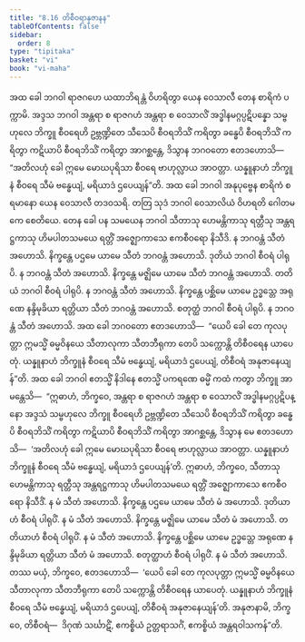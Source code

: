 ```yaml
---
title: "8.16 တိစီဝရာနုဇာနန"
tableOfContents: false
sidebar:
  order: 8
type: "tipitaka"
basket: "vi"
book: "vi-maha"
---
```



<DynamicBreadcrumb />

<Division number="346" book="vi-maha">

<Paragraph number="1644" book="vi-maha">
အထ ခေါ ဘဂဝါ ရာဇဂဟေ ယထာဘိရန္တံ ဝိဟရိတွာ ယေန ဝေသာလီ တေန စာရိကံ ပက္ကာမိ. အဒ္ဒသ ဘဂဝါ အန္တရာ စ ရာဇဂဟံ အန္တရာ စ ဝေသာလိံ အဒ္ဓါနမဂ္ဂပ္ပဋိပန္နော သမ္ဗဟုလေ ဘိက္ခူ စီဝရေဟိ ဥဗ္ဘဏ္ဍိတေ သီသေပိ စီဝရဘိသိံ ကရိတွာ ခန္ဓေပိ စီဝရဘိသိံ ကရိတွာ ကဋိယာပိ စီဝရဘိသိံ ကရိတွာ အာဂစ္ဆန္တေ, ဒိသွာန ဘဂဝတော ဧတဒဟောသိ—  “အတိလဟုံ ခေါ ဣမေ မောဃပုရိသာ စီဝရေ ဗာဟုလ္လာယ အာဝတ္တာ. ယန္နူနာဟံ ဘိက္ခူနံ စီဝရေ သီမံ ဗန္ဓေယျံ, မရိယာဒံ ဌပေယျန်”တိ. အထ ခေါ ဘဂဝါ အနုပုဗ္ဗေန စာရိကံ စရမာနော ယေန ဝေသာလီ တဒဝသရိ. တတြ သုဒံ ဘဂဝါ ဝေသာလိယံ ဝိဟရတိ ဂေါတမကေ စေတိယေ. တေန ခေါ ပန သမယေန ဘဂဝါ သီတာသု ဟေမန္တိကာသု ရတ္တီသု အန္တရဋ္ဌကာသု ဟိမပါတသမယေ ရတ္တိံ အဇ္ဈောကာသေ ဧကစီဝရော နိသီဒိ. န ဘဂဝန္တံ သီတံ အဟောသိ. နိက္ခန္တေ ပဌမေ ယာမေ သီတံ ဘဂဝန္တံ အဟောသိ. ဒုတိယံ ဘဂဝါ စီဝရံ ပါရုပိ. န ဘဂဝန္တံ သီတံ အဟောသိ. နိက္ခန္တေ မဇ္ဈိမေ ယာမေ သီတံ ဘဂဝန္တံ အဟောသိ. တတိယံ ဘဂဝါ စီဝရံ ပါရုပိ. န ဘဂဝန္တံ သီတံ အဟောသိ. နိက္ခန္တေ ပစ္ဆိမေ ယာမေ ဥဒ္ဓသ္တေ အရုဏေ နန္ဒိမုခိယာ ရတ္တိယာ သီတံ ဘဂဝန္တံ အဟောသိ. စတုတ္ထံ ဘဂဝါ စီဝရံ ပါရုပိ. န ဘဂဝန္တံ သီတံ အဟောသိ. အထ ခေါ ဘဂဝတော ဧတဒဟောသိ—  “ယေပိ ခေါ တေ ကုလပုတ္တာ ဣမသ္မိံ ဓမ္မဝိနယေ သီတာလုကာ သီတဘီရုကာ တေပိ သက္ကောန္တိ တိစီဝရေန ယာပေတုံ. ယန္နူနာဟံ ဘိက္ခူနံ စီဝရေ သီမံ ဗန္ဓေယျံ, မရိယာဒံ ဌပေယျံ, တိစီဝရံ အနုဇာနေယျန်”တိ.
</Paragraph>

<Paragraph number="1645" book="vi-maha">
အထ ခေါ ဘဂဝါ ဧတသ္မိံ နိဒါနေ ဧတသ္မိံ ပကရဏေ ဓမ္မိံ ကထံ ကတွာ ဘိက္ခူ အာမန္တေသိ—  “ဣဓာဟံ, ဘိက္ခဝေ, အန္တရာ စ ရာဇဂဟံ အန္တရာ စ ဝေသာလိံ အဒ္ဓါနမဂ္ဂပ္ပဋိပန္နော အဒ္ဒသံ သမ္ဗဟုလေ ဘိက္ခူ စီဝရေဟိ ဥဗ္ဘဏ္ဍိတေ သီသေပိ စီဝရဘိသိံ ကရိတွာ ခန္ဓေပိ စီဝရဘိသိံ ကရိတွာ ကဋိယာပိ စီဝရဘိသိံ ကရိတွာ အာဂစ္ဆန္တေ, ဒိသွာန မေ ဧတဒဟောသိ—  ‘အတိလဟုံ ခေါ ဣမေ မောဃပုရိသာ စီဝရေ ဗာဟုလ္လာယ အာဝတ္တာ. ယန္နူနာဟံ ဘိက္ခူနံ စီဝရေ သီမံ ဗန္ဓေယျံ, မရိယာဒံ ဌပေယျန်’တိ. ဣဓာဟံ, ဘိက္ခဝေ, သီတာသု ဟေမန္တိကာသု ရတ္တီသု အန္တရဋ္ဌကာသု ဟိမပါတသမယေ ရတ္တိံ အဇ္ဈောကာသေ ဧကစီဝရော နိသီဒိံ. န မံ သီတံ အဟောသိ. နိက္ခန္တေ ပဌမေ ယာမေ သီတံ မံ အဟောသိ. ဒုတိယာဟံ စီဝရံ ပါရုပိံ. န မံ သီတံ အဟောသိ. နိက္ခန္တေ မဇ္ဈိမေ ယာမေ သီတံ မံ အဟောသိ. တတိယာဟံ စီဝရံ ပါရုပိံ. န မံ သီတံ အဟောသိ. နိက္ခန္တေ ပစ္ဆိမေ ယာမေ ဥဒ္ဓသ္တေ အရုဏေ နန္ဒိမုခိယာ ရတ္တိယာ သီတံ မံ အဟောသိ. စတုတ္ထာဟံ စီဝရံ ပါရုပိံ. န မံ သီတံ အဟောသိ. တဿ မယှံ, ဘိက္ခဝေ, ဧတဒဟောသိ—  ‘ယေပိ ခေါ တေ ကုလပုတ္တာ ဣမသ္မိံ ဓမ္မဝိနယေ သီတာလုကာ သီတဘီရုကာ တေပိ သက္ကောန္တိ တိစီဝရေန ယာပေတုံ. ယန္နူနာဟံ ဘိက္ခူနံ စီဝရေ သီမံ ဗန္ဓေယျံ, မရိယာဒံ ဌပေယျံ, တိစီဝရံ အနုဇာနေယျန်’တိ. အနုဇာနာမိ, ဘိက္ခဝေ, တိစီဝရံ—  ဒိဂုဏံ သင်္ဃာဋိံ, ဧကစ္စိယံ ဥတ္တရာသင်္ဂံ, ဧကစ္စိယံ အန္တရဝါသကန်”တိ.
</Paragraph>
</Division>